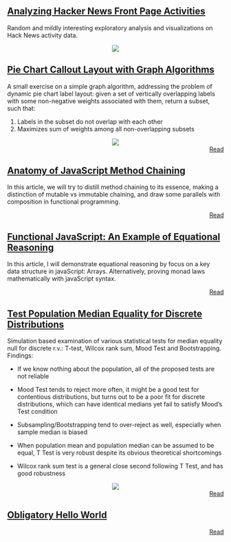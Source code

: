 ## [Analyzing Hacker News Front Page Activities](hnstats)

Random and mildly interesting exploratory analysis and visualizations on Hack News activity data.

<center>
![](pngs/hnhour.png)
</center>

## [Pie Chart Callout Layout with Graph Algorithms](pie-layout)

A small exercise on a simple graph algorithm, addressing the problem of dynamic pie chart label layout: given a set of vertically overlapping labels with some non-negative weights associated with them, return a subset, such that:

1. Labels in the subset do not overlap with each other
2. Maximizes sum of weights among all non-overlapping subsets 

<center>
![](pngs/pie.png)
</center>


<div style="text-align:right">[Read](pie-layout)</div>


## [Anatomy of JavaScript Method Chaining](js-chain)

In this article, we will try to distill method chaining to its essence, making a distinction of mutable vs immutable chaining, and draw some parallels with composition in functional programming.

<div style="text-align:right">[Read](js-chain)</div>

## [Functional JavaScript: An Example of Equational Reasoning](js-functional-array)

In this article, I will demonstrate equational reasoning by focus on a key data structure in javaScript: Arrays. Alternatively, proving monad laws mathematically with javaScript syntax.  

<div style="text-align:right">[Read](js-functional-array)</div>


## [Test Population Median Equality for Discrete Distributions](on-median)

Simulation based examination of various statistical tests for median equality null for discrete r.v.: T-test, Wilcox rank sum, Mood Test and Bootstrapping. Findings:

* If we know nothing about the population, all of the proposed tests are not reliable

* Mood Test tends to reject more often, it might be a good test for contentious distributions, but turns out to be a poor fit for discrete distributions, which can have identical medians yet fail to satisfy Mood’s Test  condition

* Subsampling/Bootstrapping tend to over-reject as well, especially when sample median is biased

* When population mean and population median can be assumed to be equal, T Test is very robust despite its obvious theoretical shortcomings

* Wilcox rank sum test is a general close second following T Test, and has good robustness

<center>
![](pngs/median_tests.png)
</center>


<div style="text-align:right">[Read](on-median)</div>

## [Obligatory Hello World](hello-world)

<div style="text-align:right">[Read](hello-world)</div>